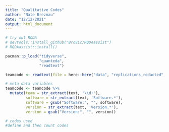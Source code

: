```yaml
---
title: "Qualitative Codes"
author: "Nate Breznau"
date: "12/12/2021"
output: html_document
---
```


```r
# try out RQDA
# devtools::install_github("BroVic/RQDAassist")
# RQDAassist::install()

pacman::p_load("tidyverse",
               "quanteda",
               "readtext")
```


```r
teamcode <- readtext(file = here::here("data", "replications_redacted", "*"))

# meta data variables
teamcode <- teamcode %>%
  mutate(team = str_extract(text, '\\d+'),
         software = str_extract(text, 'Software.*'),
         software = gsub("Software:", "", software),
         version = str_extract(text, 'Version.*'),
         version = gsub("Version:", "", version))

# codes used
#define and then count codes
```


